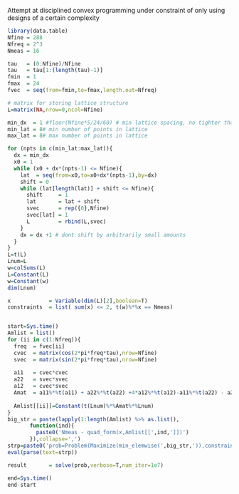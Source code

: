 Attempt at disciplined convex programming under constraint of only using designs of a certain complexity
```r
library(data.table)
Nfine = 288
Nfreq = 2^3
Nmeas = 16 

tau   = (0:Nfine)/Nfine       
tau   = tau[1:(length(tau)-1)] 
fmin  = 1
fmax  = 24 
fvec  = seq(from=fmin,to=fmax,length.out=Nfreq)

# matrix for storing lattice structure
L=matrix(NA,nrow=0,ncol=Nfine)

min_dx  = 1 #floor(Nfine*5/24/60) # min lattice spacing, no tighter than once/5 minutes
min_lat = 8# min number of points in lattice
max_lat = 8# max number of points in lattice

for (npts in c(min_lat:max_lat)){
  dx = min_dx
  x0 = 1
  while (x0 + dx*(npts-1) <= Nfine){
    lat  = seq(from=x0,to=x0+dx*(npts-1),by=dx)
    shift = 0
    while (lat[length(lat)] + shift <= Nfine){
      shift     = 1
      lat       = lat + shift
      svec      = rep({0},Nfine)
      svec[lat] = 1 
      L         = rbind(L,svec)
    }
    dx = dx +1 # dont shift by arbitrarily small amounts
  }
}
L=t(L)
Lnum=L
w=colSums(L)
L=Constant(L)
w=Constant(w)
dim(Lnum)

x            = Variable(dim(L)[2],boolean=T)
constraints  = list( sum(x) <= 2, t(w)%*%x == Nmeas)


start=Sys.time()
Amlist = list() 
for (ii in c(1:Nfreq)){
  freq  = fvec[ii]
  cvec  = matrix(cos(2*pi*freq*tau),nrow=Nfine)
  svec  = matrix(sin(2*pi*freq*tau),nrow=Nfine)
  
  a11   = cvec*cvec
  a22   = svec*svec
  a12   = cvec*svec
  Amat  = a11%*%t(a11) + a22%*%t(a22) +4*a12%*%t(a12)-a11%*%t(a22) - a22%*%t(a11)
  
  Amlist[[ii]]=Constant(t(Lnum)%*%Amat%*%Lnum)
}
big_str = paste(lapply(1:length(Amlist) %>% as.list(),
       function(ind){
         paste0('Nmeas - quad_form(x,Amlist[[',ind,']])')
       }),collapse=',')
strp=paste0('prob=Problem(Maximize(min_elemwise(',big_str,')),constraints)')
eval(parse(text=strp))

result       = solve(prob,verbose=T,num_iter=1e7)

end=Sys.time()
end-start
```